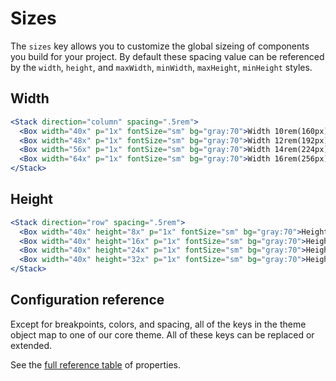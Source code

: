 
# Sizes

The `sizes` key allows you to customize the global sizeing of components you
build for your project. By default these spacing value can be referenced by the
`width`, `height`, and `maxWidth`, `minWidth`, `maxHeight`, `minHeight` styles.

<ThemeParser theme="sizes" />

## Width

```jsx
<Stack direction="column" spacing=".5rem">
  <Box width="40x" p="1x" fontSize="sm" bg="gray:70">Width 10rem(160px)</Box>
  <Box width="48x" p="1x" fontSize="sm" bg="gray:70">Width 12rem(192px)</Box>
  <Box width="56x" p="1x" fontSize="sm" bg="gray:70">Width 14rem(224px)</Box>
  <Box width="64x" p="1x" fontSize="sm" bg="gray:70">Width 16rem(256px)</Box>
</Stack>
```

## Height

```jsx
<Stack direction="row" spacing=".5rem">
  <Box width="40x" height="8x" p="1x" fontSize="sm" bg="gray:70">Height 2rem(32px)</Box>
  <Box width="40x" height="16x" p="1x" fontSize="sm" bg="gray:70">Height 4rem(64px)</Box>
  <Box width="40x" height="24x" p="1x" fontSize="sm" bg="gray:70">Height 6rem(96px)</Box>
  <Box width="40x" height="32x" p="1x" fontSize="sm" bg="gray:70">Height 8rem(128px)</Box>
</Stack>
```

## Configuration reference

Except for breakpoints, colors, and spacing, all of the keys in the theme object
map to one of our core theme. All of these keys can be replaced or
extended.

See the <a href="https://styled-system.com/table" target="_blank">full reference
table</a> of properties.